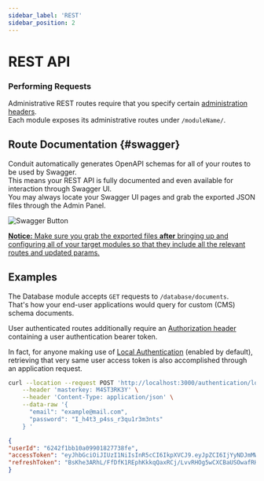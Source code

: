 ```yaml
---
sidebar_label: 'REST'
sidebar_position: 2
---
```


# REST API

### Performing Requests

Administrative REST routes require that you specify certain [administration headers](../#headers).<br />
Each module exposes its administrative routes under `/moduleName/`.

## Route Documentation {#swagger}

Conduit automatically generates OpenAPI schemas for all of your routes to be used by Swagger.<br />
This means your REST API is fully documented and even available for interaction through Swagger UI.<br />
You may always locate your Swagger UI pages and grab the exported JSON files through the Admin Panel.

<div style={{textAlign: 'center'}}>

![Swagger Button](/v0.15/overview/home_topright_buttons.png)

</div>

<ins><strong>Notice:</strong> Make sure you grab the exported files <strong>after</strong> bringing up and configuring
all of your target modules so that they include all the relevant routes and updated params.</ins>

## Examples

The Database module accepts `GET` requests to `/database/documents`.<br />
That's how your end-user applications would query for custom (CMS) schema documents.

User authenticated routes additionally require an [Authorization header](./headers/#headers-auth)
containing a user authentication bearer token.

In fact, for anyone making use of [Local Authentication](../authentication/strategies#local) (enabled by default),
retrieving that very same user access token is also accomplished through an application request.

``` bash title="Request"
curl --location --request POST 'http://localhost:3000/authentication/local' \
    --header 'masterkey: M4ST3RK3Y' \
    --header 'Content-Type: application/json' \
    --data-raw '{
      "email": "example@mail.com",
      "password": "I_h4t3_p4ss_r3qu1r3m3nts"
    } '
```
``` json title="Response"
{
"userId": "6242f1bb10a09901827738fe",
"accessToken": "eyJhbGciOiJIUzI1NiIsInR5cCI6IkpXVCJ9.eyJpZCI6IjYyNDJmMWJiMTBhMDk5MDE4Mjc3MzhmZSIsImlhdCI6MTY0ODU1NDUyNywiZXhwIjoxNzM0OTU0NTI3fQ.Fjqa7ORBBF2giwG7OgiWr2HMgHDL7R6ddFq2E730Djc",
"refreshToken": "BsKhe3ARhL/FfDfK1REphKkkqQaxRCj/LvvRHOg5wCXCBaUSOwafRHyFYIttaORY/NmHS7NAuT6+knBQegVOwQ=="
}
```
